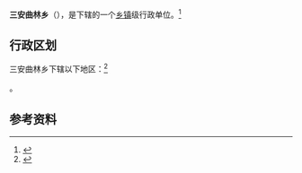 {{中国乡级行政区|54/22/31/203/000}}

'''三安曲林乡'''（{{bo|z=གསང་སྔགས་ཆོས་གླིང་}}），是{{PRC admin/fullname|54/22/31/203/000|3}}下辖的一个[[乡镇|乡镇]]级行政单位。<ref>{{PRC admin/ref sgc|{{PRC admin/parent|54/22/31/203/000}}}}</ref>

== 行政区划 ==

三安曲林乡下辖以下地区：<ref>{{PRC admin/ref sgc|54/22/31/203/000}}</ref>

{{PRC admin/children|54/22/31/203/000}}。

== 参考资料 ==

{{reflist}}

{{PRC admin/navcat|54/22/31/203/000}}
{{西藏行政区划小作品}}